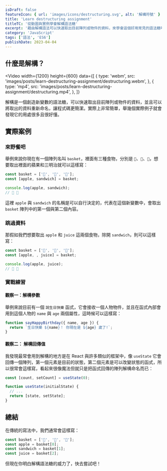 ```yaml
---
isDraft: false
featureIcon: { url: 'images/icons/destructuring.svg', alt: '解構符號' }
title: 'Learn destructuring assignment'
titleTC: '從動圖與實例學會解構語法糖'
excerpt: '藉由解構語法可以快速取出目前陣列或物件的資料，來學會這個好用常見的語法糖吧！'
category: 'JavaScript'
tags: ['語法', 'ES6']
publishDate: 2023-04-04
---
```


## 什麼是解構？

<Video
  width={1200}
  height={600}
  data={[
    {
      type: 'webm',
      src: 'images/posts/learn-destructuring-assignment/destructuring.webm',
    },
    {
      type: 'mp4',
      src: 'images/posts/learn-destructuring-assignment/destructuring.mp4',
    },
  ]}
></Video>

解構是一個創造新變數的語法糖，可以快速取出目前陣列或物件的資料，並且可以將取出的資料重新命名，讓程式碼更簡潔。實際上非常簡單，舉幾個實際例子就會發現它的用處很多且很好懂。

## 實際案例

### 來野餐吧

舉例來說你現在有一個陣列名叫 `basket`，裡面有三種食物，分別是 `🍎`、`🥪`、`🧃`，想要取出裡面的蘋果和三明治就可以這樣寫：

```js
const basket = ['🍎', '🥪', '🧃'];
const [apple, sandwich] = basket;

console.log(apple, sandwich);
// 🍎 🥪
```

這裡 `apple` 與 `sandwich` 的名稱是可以自行決定的，代表在這個新變數中，會取出 `basket` 陣列中的第一個與第二個內容。

### 跳過資料

那假如我們想要取出 `apple` 和 `juice` 這兩個食物，除開 `sandwich`，則可以這樣寫：

```js
const basket = ['🍎', '🥪', '🧃'];
const [apple, , juice] = basket;

console.log(apple, juice);
// 🍎 🧃
```

### 實戰練習

#### 觀察一：解構參數

舉例來說目前有一個 `說生日快樂` 函式，它會接收一個人物物件，並且在函式內部會用到這個人物的 `name` 與 `age` 兩個屬性，這時候可以這樣寫：

```js
function sayHappyBirthday({ name, age }) {
  return `生日快樂 ${name}！ 你現在是 ${age} 歲了!`;
}
```

#### 觀察二： 解構回傳值

我發現最常會用到解構的地方是在 React 與許多類似的框架中，像 `useState` 它會回傳一個陣列，第一個元素是目前的狀態，第二個元素是可以改變狀態的函式，所以很常會這樣寫，看起來很像魔法但就只是把函式回傳的陣列解構命名而已：

```js
const [count, setCount] = useState(0);
```

```js
function useState(initialState) {
  // ...
  return [state, setState];
}
```

## 總結

在傳統的寫法中，我們通常會這樣寫：

```js
const basket = ['🍎', '🥪', '🧃'];
const apple = basket[0];
const sandwich = basket[1];
const juice = basket[2];
```

但現在你明白解構語法糖的威力了，快去嘗試吧！
